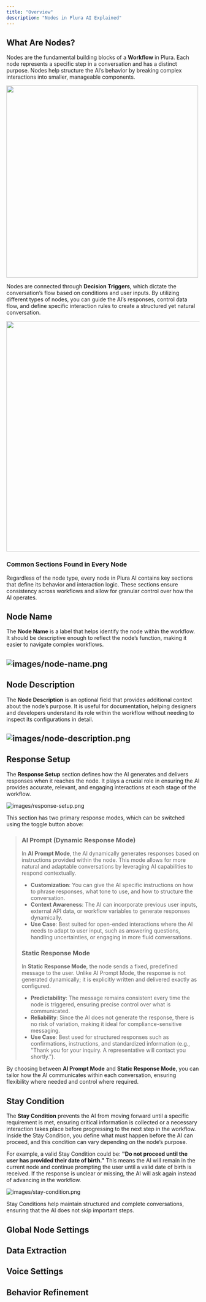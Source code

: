 ```yaml
---
title: "Overview"
description: "Nodes in Plura AI Explained"
---
```


## **What Are Nodes?**

Nodes are the fundamental building blocks of a **Workflow** in Plura. Each node represents a specific step in a conversation and has a distinct purpose. Nodes help structure the AI’s behavior by breaking complex interactions into smaller, manageable components.

<img
  width="500"
  src="/images/nodes.png"
/>

Nodes are connected through **Decision Triggers**, which dictate the conversation’s flow based on conditions and user inputs. By utilizing different types of nodes, you can guide the AI’s responses, control data flow, and define specific interaction rules to create a structured yet natural conversation.

<img
  width="600"
  src="/images/decision-triggers.png"
/>

### **Common Sections Found in Every Node**

Regardless of the node type, every node in Plura AI contains key sections that define its behavior and interaction logic. These sections ensure consistency across workflows and allow for granular control over how the AI operates.

## **Node Name**

The **Node Name** is a label that helps identify the node within the workflow. It should be descriptive enough to reflect the node’s function, making it easier to navigate complex workflows.

## ![images/node-name.png](/images/node-name.png)

## **Node Description**

The **Node Description** is an optional field that provides additional context about the node’s purpose. It is useful for documentation, helping designers and developers understand its role within the workflow without needing to inspect its configurations in detail.

## ![images/node-description.png](/images/node-description.png)

## **Response Setup**

The **Response Setup** section defines how the AI generates and delivers responses when it reaches the node. It plays a crucial role in ensuring the AI provides accurate, relevant, and engaging interactions at each stage of the workflow.

![images/response-setup.png](/images/response-setup.png)

This section has two primary response modes, which can be switched using the toggle button above:

> ### **AI Prompt (Dynamic Response Mode)**
>
> In **AI Prompt Mode**, the AI dynamically generates responses based on instructions provided within the node. This mode allows for more natural and adaptable conversations by leveraging AI capabilities to respond contextually.
>
> - **Customization**: You can give the AI specific instructions on how to phrase responses, what tone to use, and how to structure the conversation.
> - **Context Awareness**: The AI can incorporate previous user inputs, external API data, or workflow variables to generate responses dynamically.
> - **Use Case**: Best suited for open-ended interactions where the AI needs to adapt to user input, such as answering questions, handling uncertainties, or engaging in more fluid conversations.
>
> ### **Static Response Mode**
>
> In **Static Response Mode**, the node sends a fixed, predefined message to the user. Unlike AI Prompt Mode, the response is not generated dynamically; it is explicitly written and delivered exactly as configured.
>
> - **Predictability**: The message remains consistent every time the node is triggered, ensuring precise control over what is communicated.
> - **Reliability**: Since the AI does not generate the response, there is no risk of variation, making it ideal for compliance-sensitive messaging.
> - **Use Case**: Best used for structured responses such as confirmations, instructions, and standardized information (e.g., "Thank you for your inquiry. A representative will contact you shortly.").

By choosing between **AI Prompt Mode** and **Static Response Mode**, you can tailor how the AI communicates within each conversation, ensuring flexibility where needed and control where required.

## **Stay Condition**

The **Stay Condition** prevents the AI from moving forward until a specific requirement is met, ensuring critical information is collected or a necessary interaction takes place before progressing to the next step in the workflow. Inside the Stay Condition, you define what must happen before the AI can proceed, and this condition can vary depending on the node’s purpose.

For example, a valid Stay Condition could be: **"Do not proceed until the user has provided their date of birth."** This means the AI will remain in the current node and continue prompting the user until a valid date of birth is received. If the response is unclear or missing, the AI will ask again instead of advancing in the workflow.

![images/stay-condition.png](/images/stay-condition.png)

Stay Conditions help maintain structured and complete conversations, ensuring that the AI does not skip important steps.

## **Global Node Settings**

## **Data Extraction**

## **Voice Settings**

## **Behavior Refinement**